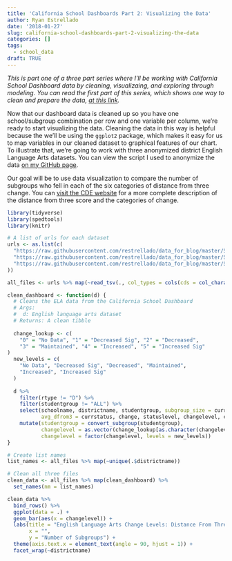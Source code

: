 ```yaml
---
title: 'California School Dashboards Part 2: Visualizing the Data'
author: Ryan Estrellado
date: '2018-01-27'
slug: california-school-dashboards-part-2-visualizing-the-data
categories: []
tags:
  - school_data
draft: TRUE
---
```


*This is part one of a three part series where I'll be working with California School Dashboard data by cleaning, visualizaing, and exploring through modeling. You can read the first part of this series, which shows one way to clean and prepare the data, [at this link](https://ryanestrellado.netlify.com/post/analyzing-california-school-dashboards-part-1-cleaning/).* 

Now that our dashboard data is cleaned up so you have one school/subgroup combination per row and one variable per column, we're ready to start visualizing the data. Cleaning the data in this way is helpful because the we'll be using the `ggplot2` package, which makes it easy for us to map variables in our cleaned dataset to graphical features of our chart. To illustrate that, we're going to work with three anonymized district English Language Arts datasets. You can view the script I used to anonymize the data [on my GitHub page](https://github.com/restrellado/ca_dashboards_anon). 

Our goal will be to use data visualization to compare the number of subgroups who fell in each of the six categories of distance from three change. You can [visit the CDE website](https://www.cde.ca.gov/ta/ac/cm/acadindcal.asp) for a more complete description of the distance from three score and the categories of change. 

```r
library(tidyverse) 
library(spedtools) 
library(knitr)
```

```r
# A list of urls for each dataset
urls <- as.list(c(
  "https://raw.githubusercontent.com/restrellado/data_for_blog/master/SomeDistrictela_1.txt", 
  "https://raw.githubusercontent.com/restrellado/data_for_blog/master/SomeDistrictela_2.txt", 
  "https://raw.githubusercontent.com/restrellado/data_for_blog/master/SomeDistrictela_3.txt"
))
``` 

```r
all_files <- urls %>% map(~read_tsv(., col_types = cols(cds = col_character())))
```

```r
clean_dashboard <- function(d) {
  # Cleans the ELA data from the California School Dashboard
  # Args: 
  #  d: English language arts dataset 
  # Returns: A clean tibble
  
  change_lookup <- c(
    "0" = "No Data", "1" = "Decreased Sig", "2" = "Decreased", 
    "3" = "Maintained", "4" = "Increased", "5" = "Increased Sig"
)
  new_levels = c(
    "No Data", "Decreased Sig", "Decreased", "Maintained", 
    "Increased", "Increased Sig"
  )
  
  d %>% 
    filter(rtype != "D") %>% 
    filter(studentgroup != "ALL") %>%
    select(schoolname, districtname, studentgroup, subgroup_size = currdenom, 
           avg_dfrom3 = currstatus, change, statuslevel, changelevel, color) %>%
    mutate(studentgroup = convert_subgroup(studentgroup), 
           changelevel = as.vector(change_lookup[as.character(changelevel)]), 
           changelevel = factor(changelevel, levels = new_levels)) 
} 
```

```r
# Create list names
list_names <- all_files %>% map(~unique(.$districtname))

# Clean all three files
clean_data <- all_files %>% map(clean_dashboard) %>% 
  set_names(nm = list_names)
```

```r
clean_data %>% 
  bind_rows() %>% 
  ggplot(data = .) + 
  geom_bar(aes(x = changelevel)) + 
  labs(title = "English Language Arts Change Levels: Distance From Three", 
       x = "", 
       y = "Number of Subgroups") + 
  theme(axis.text.x = element_text(angle = 90, hjust = 1)) +
  facet_wrap(~districtname)
```

